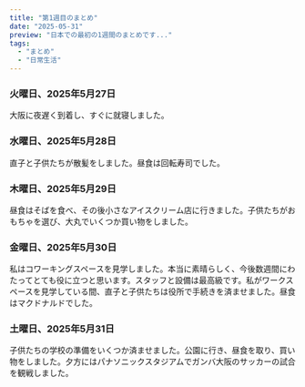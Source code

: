```yaml
---
title: "第1週目のまとめ"
date: "2025-05-31"
preview: "日本での最初の1週間のまとめです..."
tags:
  - "まとめ"
  - "日常生活"
---
```


### 火曜日、2025年5月27日
大阪に夜遅く到着し、すぐに就寝しました。

### 水曜日、2025年5月28日
直子と子供たちが散髪をしました。昼食は回転寿司でした。

### 木曜日、2025年5月29日
昼食はそばを食べ、その後小さなアイスクリーム店に行きました。子供たちがおもちゃを選び、大丸でいくつか買い物をしました。

### 金曜日、2025年5月30日
私はコワーキングスペースを見学しました。本当に素晴らしく、今後数週間にわたってとても役に立つと思います。スタッフと設備は最高級です。私がワークスペースを見学している間、直子と子供たちは役所で手続きを済ませました。昼食はマクドナルドでした。

### 土曜日、2025年5月31日
子供たちの学校の準備をいくつか済ませました。公園に行き、昼食を取り、買い物をしました。夕方にはパナソニックスタジアムでガンバ大阪のサッカーの試合を観戦しました。